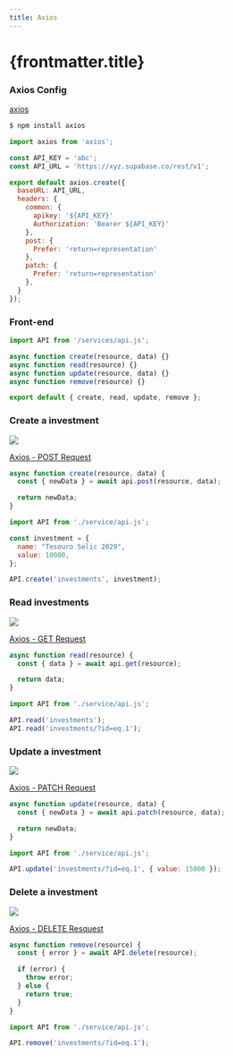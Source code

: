 ```yaml
---
title: Axios
---
```


# {frontmatter.title}

### Axios Config

[axios](https://axios-http.com/)

```bash
$ npm install axios
```

```js title="/service/api.js"
import axios from 'axios';

const API_KEY = 'abc';
const API_URL = 'https://xyz.supabase.co/rest/v1';

export default axios.create({
  baseURL: API_URL,
  headers: {
    common: {
      apikey: '${API_KEY}'
      Authorization: 'Bearer ${API_KEY}'
    },
    post: {
      Prefer: 'return=representation'
    },
    patch: {
      Prefer: 'return=representation'
    },
  }
});
```

### Front-end

```js title="/service/api.js"
import API from '/services/api.js';

async function create(resource, data) {}
async function read(resource) {}
async function update(resource, data) {}
async function remove(resource) {}

export default { create, read, update, remove };
```

### Create a investment

![](/ls/imgs/package/supabase-api/post-investment.png)

[Axios - POST Request](https://axios-http.com/docs/post_example)

```js
async function create(resource, data) {
  const { newData } = await api.post(resource, data);

  return newData;
}
```

```js
import API from './service/api.js';

const investment = {
  name: "Tesouro Selic 2029",
  value: 10000,
};

API.create('investments', investment);
```

### Read investments

![](/ls/imgs/package/supabase-api/get-investments.png)

[Axios - GET Request](https://axios-http.com/docs/example)

```js
async function read(resource) {
  const { data } = await api.get(resource);

  return data;
}
```

```js
import API from './service/api.js';

API.read('investments');
API.read('investments/?id=eq.1');
```

### Update a investment

![](/ls/imgs/package/supabase-api/patch-investment.png)

[Axios - PATCH Request](https://axios-http.com/docs/api_intro)

```js
async function update(resource, data) {
  const { newData } = await api.patch(resource, data);

  return newData;
}
```

```js
import API from './service/api.js';

API.update('investments/?id=eq.1', { value: 15000 });
```

### Delete a investment

![](/ls/imgs/package/supabase-api/delete-investment.png)

[Axios - DELETE Resquest](https://axios-http.com/docs/api_intro)

```js
async function remove(resource) {
  const { error } = await API.delete(resource);

  if (error) {
    throw error;
  } else {
    return true;
  }
}
```

```js
import API from './service/api.js';

API.remove('investments/?id=eq.1');
```

